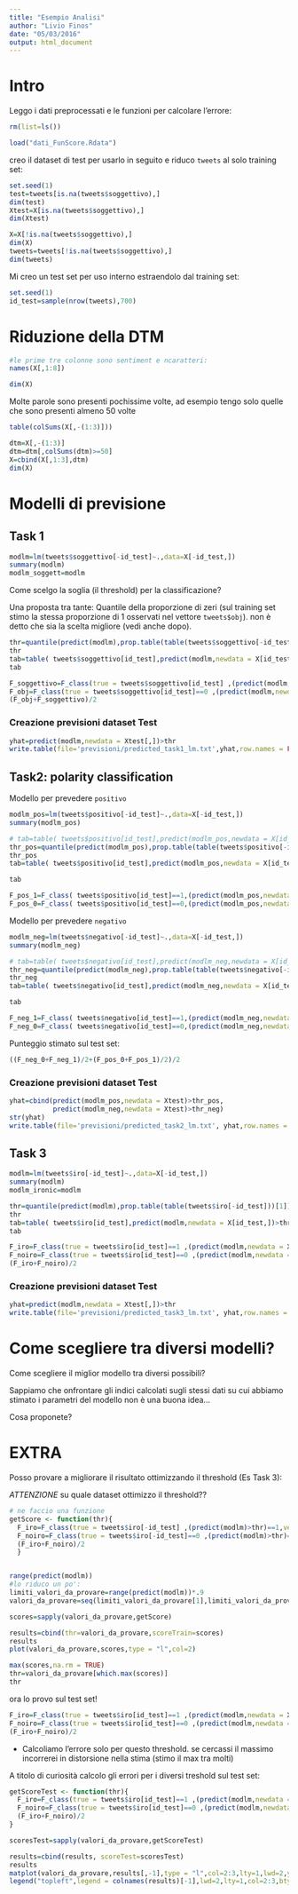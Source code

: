 ```yaml
---
title: "Esempio Analisi"
author: "Livio Finos"
date: "05/03/2016"
output: html_document
---
```


# Intro

Leggo i dati preprocessati e le funzioni per calcolare l'errore:

```r
rm(list=ls())

load("dati_FunScore.Rdata")
```

creo il dataset di test per usarlo in seguito e riduco `tweets` al solo training set:

```r
set.seed(1)
test=tweets[is.na(tweets$soggettivo),]
dim(test)
Xtest=X[is.na(tweets$soggettivo),]
dim(Xtest)

X=X[!is.na(tweets$soggettivo),]
dim(X)
tweets=tweets[!is.na(tweets$soggettivo),]
dim(tweets)
```


Mi creo un test set per uso interno estraendolo dal training set:

```r
set.seed(1)
id_test=sample(nrow(tweets),700)
```

# Riduzione della DTM
```r
#le prime tre colonne sono sentiment e ncaratteri:
names(X[,1:8])

dim(X)
```

Molte parole sono presenti pochissime volte, ad esempio tengo solo quelle che sono presenti almeno 50 volte

```r
table(colSums(X[,-(1:3)]))
```

```r
dtm=X[,-(1:3)]
dtm=dtm[,colSums(dtm)>=50]
X=cbind(X[,1:3],dtm)
dim(X)
```


# Modelli di previsione
## Task 1
```r
modlm=lm(tweets$soggettivo[-id_test]~.,data=X[-id_test,])
summary(modlm)
modlm_soggett=modlm
```

Come scelgo la soglia (il threshold) per la classificazione?

Una proposta tra tante: Quantile della proporzione di zeri (sul training set stimo la stessa proporzione di 1 osservati nel vettore `tweets$obj`). non è detto che sia la scelta migliore (vedi anche dopo).

```r
thr=quantile(predict(modlm),prop.table(table(tweets$soggettivo[-id_test]))[1])
thr
tab=table( tweets$soggettivo[id_test],predict(modlm,newdata = X[id_test,])>thr)
tab

F_soggettivo=F_class(true = tweets$soggettivo[id_test] ,(predict(modlm,newdata = X[id_test,])>thr)==1)
F_obj=F_class(true = tweets$soggettivo[id_test]==0 ,(predict(modlm,newdata = X[id_test,])>thr)==0)
(F_obj+F_soggettivo)/2
```


### Creazione previsioni dataset Test

```r
yhat=predict(modlm,newdata = Xtest[,])>thr
write.table(file='previsioni/predicted_task1_lm.txt',yhat,row.names = FALSE,col.names = FALSE)

```


## Task2: polarity classification

Modello per prevedere `positivo`
```r
modlm_pos=lm(tweets$positivo[-id_test]~.,data=X[-id_test,])
summary(modlm_pos)

# tab=table( tweets$positivo[id_test],predict(modlm_pos,newdata = X[id_test,])>.5)
thr_pos=quantile(predict(modlm_pos),prop.table(table(tweets$positivo[-id_test]))[1])
thr_pos
tab=table( tweets$positivo[id_test],predict(modlm_pos,newdata = X[id_test,])>thr_pos)

tab

F_pos_1=F_class( tweets$positivo[id_test]==1,(predict(modlm_pos,newdata = X[id_test,])>thr)==1)
F_pos_0=F_class( tweets$positivo[id_test]==0,(predict(modlm_pos,newdata = X[id_test,])>thr)==0)

```


Modello per prevedere `negativo`
```r
modlm_neg=lm(tweets$negativo[-id_test]~.,data=X[-id_test,])
summary(modlm_neg)

# tab=table( tweets$negativo[id_test],predict(modlm_neg,newdata = X[id_test,])>.5)
thr_neg=quantile(predict(modlm_neg),prop.table(table(tweets$negativo[-id_test]))[1])
thr_neg
tab=table( tweets$negativo[id_test],predict(modlm_neg,newdata = X[id_test,])>thr_neg)

tab

F_neg_1=F_class( tweets$negativo[id_test]==1,(predict(modlm_neg,newdata = X[id_test,])>thr)==1)
F_neg_0=F_class( tweets$negativo[id_test]==0,(predict(modlm_neg,newdata = X[id_test,])>thr)==0)

```

Punteggio stimato sul test set:

```r
((F_neg_0+F_neg_1)/2+(F_pos_0+F_pos_1)/2)/2
```

### Creazione previsioni dataset Test

```r
yhat=cbind(predict(modlm_pos,newdata = Xtest)>thr_pos,
           predict(modlm_neg,newdata = Xtest)>thr_neg)
str(yhat)
write.table(file='previsioni/predicted_task2_lm.txt', yhat,row.names = FALSE,col.names = FALSE)
```


## Task 3

```r
modlm=lm(tweets$iro[-id_test]~.,data=X[-id_test,])
summary(modlm)
modlm_ironic=modlm

thr=quantile(predict(modlm),prop.table(table(tweets$iro[-id_test]))[1])
thr
tab=table( tweets$iro[id_test],predict(modlm,newdata = X[id_test,])>thr)
tab

F_iro=F_class(true = tweets$iro[id_test]==1 ,(predict(modlm,newdata = X[id_test,])>thr)==1)
F_noiro=F_class(true = tweets$iro[id_test]==0 ,(predict(modlm,newdata = X[id_test,])>thr)==0)
(F_iro+F_noiro)/2
```

### Creazione previsioni dataset Test

```r
yhat=predict(modlm,newdata = Xtest[,])>thr
write.table(file='previsioni/predicted_task3_lm.txt', yhat,row.names = FALSE,col.names = FALSE)
```


# Come scegliere tra diversi modelli?

Come scegliere il miglior modello tra diversi possibili?

Sappiamo che onfrontare gli indici calcolati sugli stessi dati su cui abbiamo stimato i parametri del modello non è una buona idea...

Cosa proponete?



# EXTRA

Posso provare a migliorare il risultato ottimizzando il threshold (Es Task 3):

*ATTENZIONE* su quale dataset ottimizzo il threshold??

```r
# ne faccio una funzione
getScore <- function(thr){ 
  F_iro=F_class(true = tweets$iro[-id_test] ,(predict(modlm)>thr)==1,verbatim=FALSE)
  F_noiro=F_class(true = tweets$iro[-id_test]==0 ,(predict(modlm)>thr)==0,verbatim=FALSE)
  (F_iro+F_noiro)/2
  }


range(predict(modlm))
#lo riduco un po':
limiti_valori_da_provare=range(predict(modlm))*.9
valori_da_provare=seq(limiti_valori_da_provare[1],limiti_valori_da_provare[2],length.out = 20)

scores=sapply(valori_da_provare,getScore)

results=cbind(thr=valori_da_provare,scoreTrain=scores)
results
plot(valori_da_provare,scores,type = "l",col=2)

max(scores,na.rm = TRUE)
thr=valori_da_provare[which.max(scores)]
thr
```


ora lo provo sul test set!
```r
F_iro=F_class(true = tweets$iro[id_test]==1 ,(predict(modlm,newdata = X[id_test,])>thr)==1,verbatim=FALSE)
F_noiro=F_class(true = tweets$iro[id_test]==0 ,(predict(modlm,newdata = X[id_test,])>thr)==0,verbatim=FALSE)
(F_iro+F_noiro)/2
```

- Calcoliamo l'errore solo per questo threshold. se cercassi il massimo incorrerei in distorsione nella stima (stimo il max tra molti)


A titolo di curiosità calcolo gli errori per i diversi treshold sul test set:

```r
getScoreTest <- function(thr){
  F_iro=F_class(true = tweets$iro[id_test]==1 ,(predict(modlm,newdata = X[id_test,])>thr)==1,verbatim=FALSE)
  F_noiro=F_class(true = tweets$iro[id_test]==0 ,(predict(modlm,newdata = X[id_test,])>thr)==0,verbatim=FALSE)
  (F_iro+F_noiro)/2
}

scoresTest=sapply(valori_da_provare,getScoreTest)

results=cbind(results, scoreTest=scoresTest)
results
matplot(valori_da_provare,results[,-1],type = "l",col=2:3,lty=1,lwd=2,ylab="Scores")
legend("topleft",legend = colnames(results)[-1],lwd=2,lty=1,col=2:3,bty="n")
```

